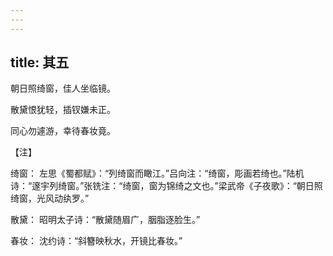 ```yaml
---
---
---
```

title: 其五
---




朝日照绮窗，佳人坐临镜。

散黛恨犹轻，插钗嫌未正。

同心勿遽游，幸待春妆竟。

【注】

绮窗： 左思《蜀都赋》：“列绮窗而瞰江。”吕向注：“绮窗，彫画若绮也。”陆机诗：“邃宇列绮窗。”张铣注：“绮窗，窗为锦绮之文也。”梁武帝《子夜歌》：“朝日照绮窗，光风动纨罗。”

散黛： 昭明太子诗：“散黛随眉广，胭脂逐脸生。”

春妆： 沈约诗：“斜簪映秋水，开镜比春妆。”